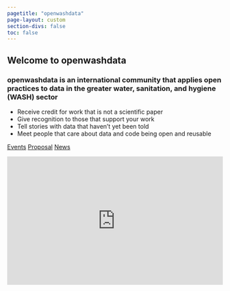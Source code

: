 ```yaml
---
pagetitle: "openwashdata"
page-layout: custom
section-divs: false
toc: false
---
```


<script defer data-domain="openwashdata.org" src="https://plausible.io/js/script.js"></script>

::: {.hero-banner}

::: {.content-block}

# Welcome to openwashdata

### openwashdata is an international community that applies open practices to data in the greater water, sanitation, and hygiene (WASH) sector

- Receive credit for work that is not a scientific paper
- Give recognition to those that support your work
- Tell stories with data that haven't yet been told 
- Meet people that care about data and code being open and reusable

::: {.hero-buttons}
[Events](pages/events/){.btn-action-primary .btn-action .btn .btn-success .btn-lg role="button"}
[Proposal](pages/proposal/){#btn-guide .btn-action .btn .btn-info .btn-lg role="button"}
[News](https://buttondown.email/openwashdata){#btn-guide .btn-action .btn .btn-info .btn-lg role="button"}
::: 

:::

:::

::: {.content-block}

<iframe
scrolling="no"
style="width:100%!important;height:300px;border:0px !important"
src="https://buttondown.email/openwashdata?as_embed=true"
></iframe><br /><br />

:::

